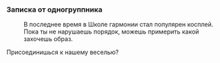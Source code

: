 ===Записка от одногруппника===
:В последнее время в Школе гармонии стал популярен косплей. Пока ты не нарушаешь порядок, можешь примерить какой захочешь образ.
:
Присоединишься к нашему веселью?
